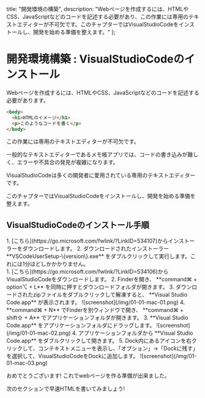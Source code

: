 
  title: "開発環境の構築",
  description: "Webページを作成するには、HTMLやCSS、JavaScriptなどのコードを記述する必要があり、この作業には専用のテキストエディターが不可欠です。このチャプターではVisualStudioCodeをインストールし、開発を始める準備を整えます。"
};

# 開発環境構築 : VisualStudioCodeのインストール

Webページを作成するには、HTMLやCSS、JavaScriptなどのコードを記述する必要があります。

```html
<body>
  <h1>HTMLのイメージ</h1>
  <p>このようなコードを書く</p>
</body>
```

この作業には専用のテキストエディターが不可欠です。

一般的なテキストエディターであるメモ帳アプリでは、コードの書き込みが難しく、エラーや不具合の発見が複雑になります。

VisualStudioCodeは多くの開発者に愛用されている専用のテキストエディターです。

このチャプターではVisualStudioCodeをインストールし、開発を始める準備を整えます。

## VisualStudioCodeのインストール手順

<SyncTabMdx>
  <div data-label="windows">
    1. [こちら](https://go.microsoft.com/fwlink/?LinkID=534107)からインストーラーをダウンロードします。
    2. ダウンロードされたインストーラー **VSCodeUserSetup-\{version\}.exe** をダブルクリックして実行します。これには1分ほどしかかかりません。
  </div>
  <div data-label="mac">
    1. [こちら](https://go.microsoft.com/fwlink/?LinkID=534106)からVisualStudioCodeをダウンロードします。
    2. Finderを開き、 **command⌘ + option⌥ + L** を同時に押すとダウンロードフォルダが開きます。
    3. ダウンロードされたzipファイルをダブルクリックして解凍すると、 **Visual Studio Code.app** が表示されます。
       ![screenshot](/img/01-01-mac-01.png)
    4. **command⌘ + N** でFinderを別ウィンドウで開き、 **command⌘ + shift⇧ + A** でアプリケーションフォルダが開きます。
    3. **Visual Studio Code.app** をアプリケーションフォルダにドラッグします。
       ![screenshot](/img/01-01-mac-02.png)
    4. アプリケーションフォルダから **Visual Studio Code.app** をダブルクリックして開きます。
    5. Dock内にあるアイコンを右クリックして、コンテキストメニューを表示し、「オプション」→「Dockに残す」を選択して、VisualStudioCodeをDockに追加します。
       ![screenshot](/img/01-01-mac-03.png)
  </div>
</SyncTabMdx>

おめでとうございます! これでwebページを作る準備が出来ました。

次のセクションで早速HTMLを書いてみましょう!